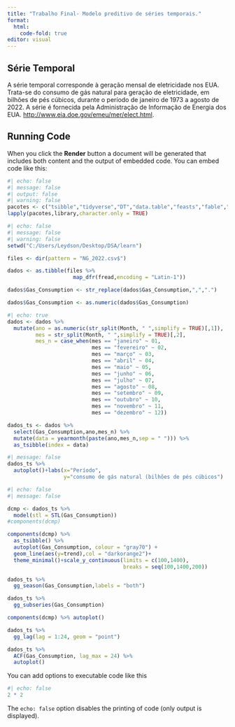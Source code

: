 ```yaml
---
title: "Trabalho Final- Modelo preditivo de séries temporais."
format: 
  html: 
    code-fold: true
editor: visual
---
```


## Série Temporal

A série temporal corresponde à geração mensal de eletricidade nos EUA. Trata-se
do consumo de gás natural para geração de eletricidade, em bilhões de pés cúbicos, durante o período de janeiro de 1973 a agosto de 2022. A série é fornecida pela Administração de Informação de Energia dos EUA. <http://www.eia.doe.gov/emeu/mer/elect.html>.

## Running Code

When you click the **Render** button a document will be generated that includes both content and the output of embedded code. You can embed code like this:


```r
#| echo: false
#| message: false
#| output: false
#| warning: false
pacotes <- c("tsibble","tidyverse","DT","data.table","feasts","fable","urca")
lapply(pacotes,library,character.only = TRUE)
```


```r
#| echo: false
#| message: false
#| warning: false
setwd("C:/Users/Leydson/Desktop/DSA/learn")

files <- dir(pattern = "NG_2022.csv$")

dados <- as.tibble(files %>%
                     map_dfr(fread,encoding = "Latin-1"))

dados$Gas_Consumption <- str_replace(dados$Gas_Consumption,",",".")

dados$Gas_Consumption <- as.numeric(dados$Gas_Consumption)

```

```r
#| echo: true
dados <- dados %>%
  mutate(ano = as.numeric(str_split(Month, " ",simplify = TRUE)[,1]),
         mes = str_split(Month, " ",simplify = TRUE)[,2],
         mes_n = case_when(mes == "janeiro" ~ 01,
                           mes == "fevereiro" ~ 02,
                           mes == "março" ~ 03,
                           mes == "abril" ~ 04,
                           mes == "maio" ~ 05,
                           mes == "junho" ~ 06,
                           mes == "julho" ~ 07,
                           mes == "agosto" ~ 08,
                           mes == "setembro" ~ 09,
                           mes == "outubro" ~ 10,
                           mes == "novembro" ~ 11,
                           mes == "dezembro" ~ 12))

dados_ts <- dados %>%
  select(Gas_Consumption,ano,mes_n) %>%
  mutate(data = yearmonth(paste(ano,mes_n,sep = " "))) %>%
  as_tsibble(index = data)
```

```r
#| message: false
dados_ts %>%
  autoplot()+labs(x="Período",
                  y="consumo de gás natural (bilhões de pés cúbicos")
```


```r
#| echo: false
#| message: false

dcmp <- dados_ts %>%
  model(stl = STL(Gas_Consumption))
#components(dcmp)
```

```r
components(dcmp) %>%
  as_tsibble() %>%
  autoplot(Gas_Consumption, colour = "gray70") +
  geom_line(aes(y=trend),col = "darkorange2")+
  theme_minimal()+scale_y_continuous(limits = c(100,1400),
                                     breaks = seq(100,1400,200))
```


```r
dados_ts %>%
  gg_season(Gas_Consumption,labels = "both")
```

```r
dados_ts %>%
  gg_subseries(Gas_Consumption)
```


```r
components(dcmp) %>% autoplot()
```

```r
dados_ts %>%
  gg_lag(lag = 1:24, geom = "point")
```

```r
dados_ts %>%
  ACF(Gas_Consumption, lag_max = 24) %>%
  autoplot()
```


You can add options to executable code like this

```r
#| echo: false
2 * 2
```

The `echo: false` option disables the printing of code (only output is displayed).
